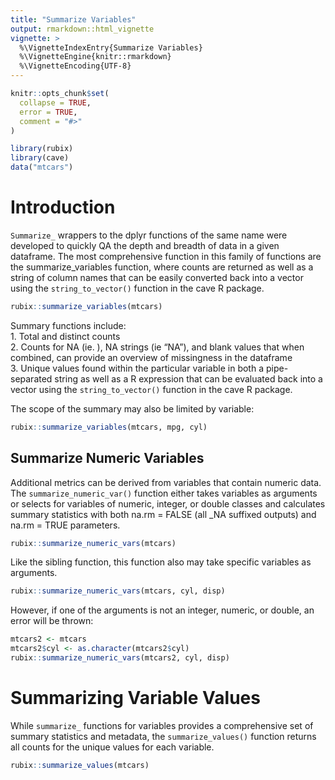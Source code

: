 ```yaml
---
title: "Summarize Variables"
output: rmarkdown::html_vignette
vignette: >
  %\VignetteIndexEntry{Summarize Variables}
  %\VignetteEngine{knitr::rmarkdown}
  %\VignetteEncoding{UTF-8}
---
```


```r
knitr::opts_chunk$set(
  collapse = TRUE,
  error = TRUE,
  comment = "#>"
)
```

```r
library(rubix)
library(cave)
data("mtcars")
```

# Introduction  
`Summarize_` wrappers to the dplyr functions of the same name were developed to quickly QA the depth and breadth of data in a given dataframe. The most comprehensive function in this family of functions are the summarize_variables function, where counts are returned as well as a string of column names that can be easily converted back into a vector using the `string_to_vector()` function in the cave R package. 

```r
rubix::summarize_variables(mtcars)
```

Summary functions include:  
1. Total and distinct counts  
2. Counts for NA (ie. <NA>), NA strings (ie "NA"), and blank values that when combined, can provide an overview of missingness in the dataframe  
3. Unique values found within the particular variable in both a pipe-separated string as well as a R expression that can be evaluated back into a vector using the `string_to_vector()` function in the cave R package.  

The scope of the summary may also be limited by variable: 
```r
rubix::summarize_variables(mtcars, mpg, cyl)
```


## Summarize Numeric Variables  
Additional metrics can be derived from variables that contain numeric data. The `summarize_numeric_var()` function either takes variables as arguments or selects for variables of numeric, integer, or double classes and calculates summary statistics with both na.rm = FALSE (all _NA suffixed outputs) and na.rm = TRUE parameters. 
```r
rubix::summarize_numeric_vars(mtcars)
```
Like the sibling function, this function also may take specific variables as arguments. 

```r
rubix::summarize_numeric_vars(mtcars, cyl, disp)
```

However, if one of the arguments is not an integer, numeric, or double, an error will be thrown:

```r
mtcars2 <- mtcars
mtcars2$cyl <- as.character(mtcars2$cyl)
rubix::summarize_numeric_vars(mtcars2, cyl, disp)
```

# Summarizing Variable Values  
While `summarize_` functions for variables provides a comprehensive set of summary statistics and metadata, the `summarize_values()` function returns all counts for the unique values for each variable. 

```r
rubix::summarize_values(mtcars)
```


